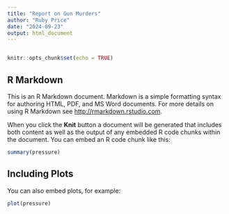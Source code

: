 ```yaml
---
title: "Report on Gun Murders"
author: "Ruby Price"
date: "2024-09-23"
output: html_document
---
```

```r

```

```r
knitr::opts_chunk$set(echo = TRUE)
```

## R Markdown

This is an R Markdown document. Markdown is a simple formatting syntax for authoring HTML, PDF, and MS Word documents. For more details on using R Markdown see <http://rmarkdown.rstudio.com>.

When you click the **Knit** button a document will be generated that includes both content as well as the output of any embedded R code chunks within the document. You can embed an R code chunk like this:

```r
summary(pressure)
```

## Including Plots

You can also embed plots, for example:

```r
plot(pressure)
```


